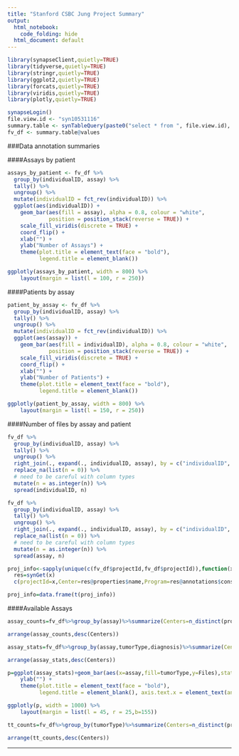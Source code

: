 ```yaml
---
title: "Stanford CSBC Jung Project Summary"
output:
  html_notebook:
    code_folding: hide
  html_document: default
---
```


```r
library(synapseClient,quietly=TRUE)
library(tidyverse,quietly=TRUE)
library(stringr,quietly=TRUE)
library(ggplot2,quietly=TRUE)
library(forcats,quietly=TRUE)
library(viridis,quietly=TRUE)
library(plotly,quietly=TRUE)

synapseLogin()
file.view.id <- "syn10531116"
summary.table <- synTableQuery(paste0("select * from ", file.view.id), verbose=FALSE)
fv_df <- summary.table@values
```
###Data annotation summaries

####Assays by patient

```r
assays_by_patient <- fv_df %>% 
  group_by(individualID, assay) %>% 
  tally() %>% 
  ungroup() %>%
  mutate(individualID = fct_rev(individualID)) %>% 
  ggplot(aes(individualID)) +
    geom_bar(aes(fill = assay), alpha = 0.8, colour = "white",
             position = position_stack(reverse = TRUE)) +
    scale_fill_viridis(discrete = TRUE) + 
    coord_flip() +
    xlab("") +
    ylab("Number of Assays") +
    theme(plot.title = element_text(face = "bold"),
          legend.title = element_blank())

ggplotly(assays_by_patient, width = 800) %>%
    layout(margin = list(l = 100, r = 250))
```

####Patients by assay

```r
patient_by_assay <- fv_df %>% 
  group_by(individualID, assay) %>% 
  tally() %>% 
  ungroup() %>%
  mutate(individualID = fct_rev(individualID)) %>% 
  ggplot(aes(assay)) +
    geom_bar(aes(fill = individualID), alpha = 0.8, colour = "white",
             position = position_stack(reverse = TRUE)) +
    scale_fill_viridis(discrete = TRUE) + 
    coord_flip() +
    xlab("") +
    ylab("Number of Patients") +
    theme(plot.title = element_text(face = "bold"),
          legend.title = element_blank())

ggplotly(patient_by_assay, width = 800) %>%
    layout(margin = list(l = 150, r = 250))
```

####Number of files by assay and patient
```r
fv_df %>% 
  group_by(individualID, assay) %>% 
  tally() %>% 
  ungroup() %>% 
  right_join(., expand(., individualID, assay), by = c("individualID", "assay")) %>%
  replace_na(list(n = 0)) %>% 
  # need to be careful with column types
  mutate(n = as.integer(n)) %>%
  spread(individualID, n)

fv_df %>% 
  group_by(individualID, assay) %>% 
  tally() %>% 
  ungroup() %>% 
  right_join(., expand(., individualID, assay), by = c("individualID", "assay")) %>%
  replace_na(list(n = 0)) %>% 
  # need to be careful with column types
  mutate(n = as.integer(n)) %>%
  spread(assay, n)

```

```r
proj_info<-sapply(unique(c(fv_df$projectId,fv_df$projectId)),function(x) {
  res=synGet(x)
  c(projectId=x,Center=res@properties$name,Program=res@annotations$consortium,Institution=res@annotations$institution)})

proj_info=data.frame(t(proj_info))
```


####Available Assays
```r
assay_counts=fv_df%>%group_by(assay)%>%summarize(Centers=n_distinct(projectId),Files=n_distinct(id),tumorType=n_distinct(tumorType),disease=n_distinct(diagnosis),specimens=n_distinct(specimenID),patients=n_distinct(individualID))

arrange(assay_counts,desc(Centers))
```

```r
assay_stats=fv_df%>%group_by(assay,tumorType,diagnosis)%>%summarize(Centers=n_distinct(projectId),Files=n_distinct(id),specimens=n_distinct(specimenID),patients=n_distinct(individualID))

arrange(assay_stats,desc(Centers))
```

```r
p=ggplot(assay_stats)+geom_bar(aes(x=assay,fill=tumorType,y=Files),stat='identity',position='dodge')+ggtitle('Files by assay,tumor type')+scale_fill_viridis(discrete = TRUE) + xlab("") +scale_y_log10()+
    ylab("") +
    theme(plot.title = element_text(face = "bold"),
          legend.title = element_blank(), axis.text.x = element_text(angle = 315, hjust = 1))

ggplotly(p, width = 1000) %>%
    layout(margin = list(l = 45, r = 25,b=155))
```





```r
tt_counts=fv_df%>%group_by(tumorType)%>%summarize(Centers=n_distinct(projectId),Files=n_distinct(id),disease=n_distinct(diagnosis),assay=n_distinct(assay),specimens=n_distinct(specimenID),patients=n_distinct(individualID))

arrange(tt_counts,desc(Centers))
```


---


